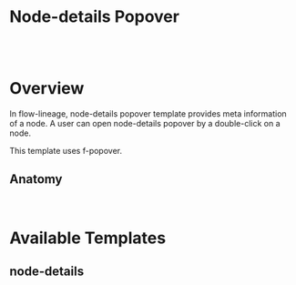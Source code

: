 
<Meta of={NodeDetailsTemplateStories} />

# Node-details Popover

<br />

<br />

# Overview

In flow-lineage, node-details popover template provides meta information of a node.
A user can open node-details popover by a double-click on a node.

This template uses f-popover.

## Anatomy

<f-divider />

<Story of={NodeDetailsTemplateStories.Anatomy} />

<br />

# Available Templates

## node-details

<f-divider />

<Canvas>
	<Story of={NodeDetailsTemplateStories.NodeDetails} />
</Canvas>
